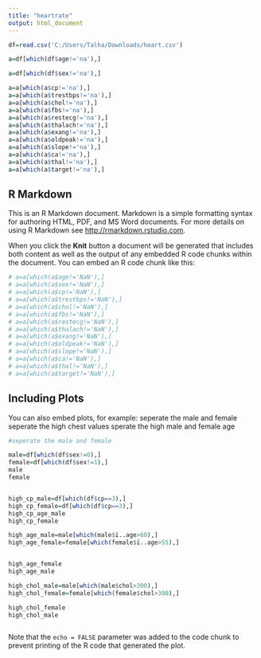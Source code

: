 ---
title: "heartrate"
output: html_document
---

```{r setup, include=FALSE}


df=read.csv('C:/Users/Talha/Downloads/heart.csv')

a=df[which(df$age!='na'),]

a=df[which(df$sex!='na'),]

a=a[which(a$cp!='na'),]
a=a[which(a$trestbps!='na'),]
a=a[which(a$chol!='na'),]
a=a[which(a$fbs!='na'),]
a=a[which(a$restecg!='na'),]
a=a[which(a$thalach!='na'),]
a=a[which(a$exang!='na'),]
a=a[which(a$oldpeak!='na'),]
a=a[which(a$slope!='na'),]
a=a[which(a$ca!='na'),]
a=a[which(a$thal!='na'),]
a=a[which(a$target!='na'),]

```

## R Markdown

This is an R Markdown document. Markdown is a simple formatting syntax for authoring HTML, PDF, and MS Word documents. For more details on using R Markdown see <http://rmarkdown.rstudio.com>.

When you click the **Knit** button a document will be generated that includes both content as well as the output of any embedded R code chunks within the document. You can embed an R code chunk like this:

```{r cars}
# a=a[which(a$age!='NaN'),]
# a=a[which(a$sex!='NaN'),]
# a=a[which(a$cp!='NaN'),]
# a=a[which(a$trestbps!='NaN'),]
# a=a[which(a$chol!='NaN'),]
# a=a[which(a$fbs!='NaN'),]
# a=a[which(a$restecg!='NaN'),]
# a=a[which(a$thalach!='NaN'),]
# a=a[which(a$exang!='NaN'),]
# a=a[which(a$oldpeak!='NaN'),]
# a=a[which(a$slope!='NaN'),]
# a=a[which(a$ca!='NaN'),]
# a=a[which(a$thal!='NaN'),]
# a=a[which(a$target!='NaN'),]

```

## Including Plots

You can also embed plots, for example:
seperate the male and female
seperate the high chest values
sperate the high male and female age 


```{r pressure, echo=FALSE}
#seperate the male and female

male=df[which(df$sex!=0),]
female=df[which(df$sex!=1),]
male
female



```


```{r pressure, echo=FALSE}
high_cp_male=df[which(df$cp==3),]
high_cp_female=df[which(df$cp==3),]
high_cp_age_male
high_cp_female
```


```{r pressure, echo=FALSE}
high_age_male=male[which(male$ï..age>60),]
high_age_female=female[which(female$ï..age>55),]


high_age_female
high_age_male

```


```{r pressure, echo=FALSE}



high_chol_male=male[which(male$chol>300),]
high_chol_female=female[which(female$chol>300),]

high_chol_female
high_chol_male


```


```{r pressure, echo=FALSE}


```

Note that the `echo = FALSE` parameter was added to the code chunk to prevent printing of the R code that generated the plot.
